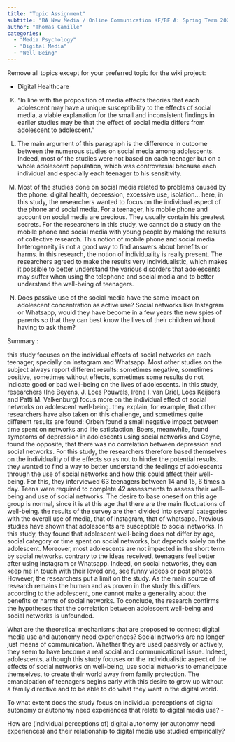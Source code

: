 ```yaml
---
title: "Topic Assignment"
subtitle: "BA New Media / Online Communication KF/BF A: Spring Term 2023"
author: "Thomas Camille"
categories:
  - "Media Psychology"
  - "Digital Media"
  - "Well Being"
---
```


Remove all topics except for your preferred topic for the wiki project:

- Digital Healthcare

(K) "In line with the proposition of media effects theories that each adolescent may have a unique susceptibility to the effects of social media, a viable explanation for the small and inconsistent findings in earlier studies may be that the effect of social media differs from adolescent to adolescent."

(A) The main argument of this paragraph is the difference in outcome between the numerous studies on social media among adolescents. Indeed, most of the studies were not based on each teenager but on a whole adolescent population, which was controversial because each individual and especially each teenager to his sensitivity.

(R) Most of the studies done on social media related to problems caused by the phone: digital health, depression, excessive use, isolation... here, in this study, the researchers wanted to focus on the individual aspect of the phone and social media. For a teenager, his mobile phone and account on social media are precious. They usually contain his greatest secrets. For the researchers in this study, we cannot do a study on the mobile phone and social media with young people by making the results of collective research. This notion of mobile phone and social media heterogeneity is not a good way to find answers about benefits or harms. in this research, the notion of individuality is really present. The researchers agreed to make the results very individualistic, which makes it possible to better understand the various disorders that adolescents may suffer when using the telephone and social media and to better understand the well-being of teenagers. 

(Q) Does passive use of the social media have the same impact on adolescent concentration as active use? 
    Social networks like Instagram or Whatsapp, would they have become in a few years the new spies of parents so that they can best know the lives of their children without having to ask them? 

Summary : 

this study focuses on the individual effects of social networks on each teenager, specially on Instagram and Whatsapp. Most other studies on the subject always report different results: sometimes negative, sometimes positive, sometimes without effects, sometimes some results do not indicate good or bad well-being on the lives of adolescents. In this study, researchers (Ine Beyens, J. Loes Pouwels, Irene I. van Driel, Loes Keijsers and Patti M. Valkenburg) focus more on the individual effect of social networks on adolescent well-being. they explain, for example, that other researchers have also taken on this challenge, and sometimes quite different results are found: Orben found a small negative impact between time spent on networks and life satisfaction; Boers, meanwhile, found symptoms of depression in adolescents using social networks and Coyne, found the opposite, that there was no correlation between depression and social networks. For this study, the researchers therefore based themselves on the individuality of the effects so as not to hinder the potential results. they wanted to find a way to better understand the feelings of adolescents through the use of social networks and how this could affect their well-being. For this, they interviewed 63 teenagers between 14 and 15, 6 times a day. Teens were required to complete 42 assessments to assess their well-being and use of social networks. The desire to base oneself on this age group is normal, since it is at this age that there are the main fluctuations of well-being. the results of the survey are then divided into several categories with the overall use of media, that of instagram, that of whatsapp. Previous studies have shown that adolescents are susceptible to social networks. In this study, they found that adolescent well-being does not differ by age, social category or time spent on social networks, but depends solely on the adolescent. Moreover, most adolescents are not impacted in the short term by social networks. contrary to the ideas received, teenagers feel better after using Instagram or Whatsapp. Indeed, on social networks, they can keep me in touch with their loved one, see funny videos or post photos. 
However, the researchers put a limit on the study. As the main source of research remains the human and as proven in the study this differs according to the adolescent, one cannot make a generality about the benefits or harms of social networks. 
To conclude, the research confirms the hypotheses that the correlation between adolescent well-being and social networks is unfounded. 


What are the theoretical mechanisms that are proposed to connect digital media use and autonomy need experiences? 
Social networks are no longer just means of communication. Whether they are used passively or actively, they seem to have become a real social and communicational issue. Indeed, adolescents, although this study focuses on the individualistic aspect of the effects of social networks on well-being, use social networks to emancipate themselves, to create their world away from family protection. The emancipation of teenagers begins early with this desire to grow up without a family directive and to be able to do what they want in the digital world. 

To what extent does the study focus on individual perceptions of digital autonomy or autonomy need experiences that relate to digital media use? - 


How are (individual perceptions of) digital autonomy (or autonomy need experiences) and their relationship to digital media use studied empirically?

